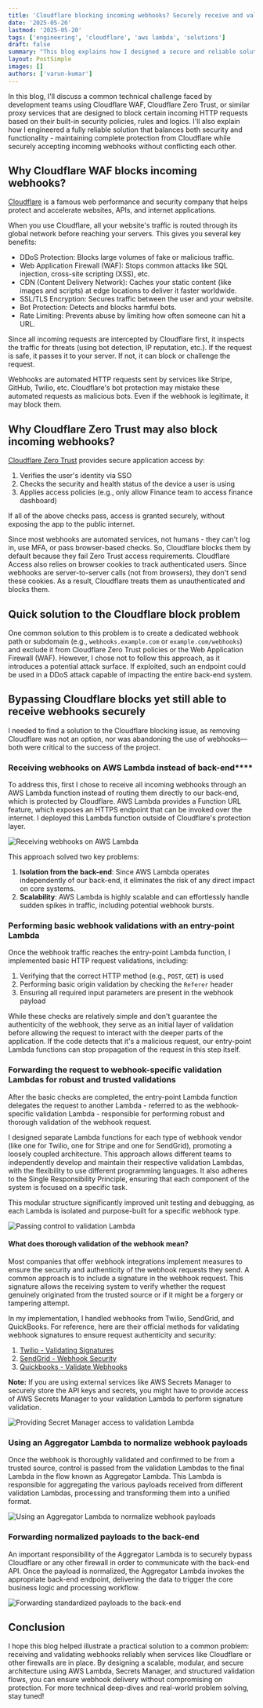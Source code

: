 ```yaml
---
title: 'Cloudflare blocking incoming webhooks? Securely receive and validate webhooks using AWS Lambda and relay it to your back-end'
date: '2025-05-20'
lastmod: '2025-05-20'
tags: ['engineering', 'cloudflare', 'aws lambda', 'solutions']
draft: false
summary: "This blog explains how I designed a secure and reliable solution to allow incoming webhooks to bypass Cloudflare's firewall while ensuring they are fully validated before reaching the back end."
layout: PostSimple
images: []
authors: ['varun-kumar']
---
```


In this blog, I'll discuss a common technical challenge faced by development teams using Cloudflare WAF, Cloudflare Zero Trust, or similar proxy services that are designed to block certain incoming HTTP requests based on their built-in security policies, rules and logics. I'll also explain how I engineered a fully reliable solution that balances both security and functionality - maintaining complete protection from Cloudflare while securely accepting incoming webhooks without conflicting each other.


## Why Cloudflare WAF blocks incoming webhooks?

[Cloudflare](https://www.cloudflare.com) is a famous web performance and security company that helps protect and accelerate websites, APIs, and internet applications.

When you use Cloudflare, all your website's traffic is routed through its global network before reaching your servers. This gives you several key benefits:

* DDoS Protection: Blocks large volumes of fake or malicious traffic.
* Web Application Firewall (WAF): Stops common attacks like SQL injection, cross-site scripting (XSS), etc.
* CDN (Content Delivery Network): Caches your static content (like images and scripts) at edge locations to deliver it faster worldwide.
* SSL/TLS Encryption: Secures traffic between the user and your website.
* Bot Protection: Detects and blocks harmful bots.
* Rate Limiting: Prevents abuse by limiting how often someone can hit a URL.

Since all incoming requests are intercepted by Cloudflare first, it inspects the traffic for threats (using bot detection, IP reputation, etc.). If the request is safe, it passes it to your server. If not, it can block or challenge the request.

Webhooks are automated HTTP requests sent by services like Stripe, GitHub, Twilio, etc. Cloudflare's bot protection may mistake these automated requests as malicious bots. Even if the webhook is legitimate, it may block them.


## Why Cloudflare Zero Trust may also block incoming webhooks?

[Cloudflare Zero Trust](https://www.cloudflare.com/en-in/lp/dg/brand/zero-trust) provides secure application access by:
1. Verifies the user's identity via SSO
2. Checks the security and health status of the device a user is using
3. Applies access policies (e.g., only allow Finance team to access finance dashboard)

If all of the above checks pass, access is granted securely, without exposing the app to the public internet.

Since most webhooks are automated services, not humans - they can't log in, use MFA, or pass browser-based checks. So, Cloudflare blocks them by default because they fail Zero Trust access requirements. Cloudflare Access also relies on browser cookies to track authenticated users. Since webhooks are server-to-server calls (not from browsers), they don't send these cookies. As a result, Cloudflare treats them as unauthenticated and blocks them.


## Quick solution to the Cloudflare block problem

One common solution to this problem is to create a dedicated webhook path or subdomain (e.g., `webhooks.example.com` or `example.com/webhooks`) and exclude it from Cloudflare Zero Trust policies or the Web Application Firewall (WAF). However, I chose not to follow this approach, as it introduces a potential attack surface. If exploited, such an endpoint could be used in a DDoS attack capable of impacting the entire back-end system.


## Bypassing Cloudflare blocks yet still able to receive webhooks securely

I needed to find a solution to the Cloudflare blocking issue, as removing Cloudflare was not an option, nor was abandoning the use of webhooks—both were critical to the success of the project.

### Receiving webhooks on AWS Lambda instead of back-end****

To address this, first I chose to receive all incoming webhooks through an AWS Lambda function instead of routing them directly to our back-end, which is protected by Cloudflare. AWS Lambda provides a Function URL feature, which exposes an HTTPS endpoint that can be invoked over the internet. I deployed this Lambda function outside of Cloudflare's protection layer.

![Receiving webhooks on AWS Lambda](/static/images/blogs/cloud/cloudflare/cloudflare-blocking-incoming-webhooks-securely-receive-and-validate-webhooks-using-aws-lambda-and-relay-it-to-your-back-end/receiving-webhooks-on-aws-lambda.jpeg)

This approach solved two key problems:

1. **Isolation from the back-end**: Since AWS Lambda operates independently of our back-end, it eliminates the risk of any direct impact on core systems.
2. **Scalability**: AWS Lambda is highly scalable and can effortlessly handle sudden spikes in traffic, including potential webhook bursts.

### Performing basic webhook validations with an entry-point Lambda

Once the webhook traffic reaches the entry-point Lambda function, I implemented basic HTTP request validations, including:
1. Verifying that the correct HTTP method (e.g., `POST`, `GET`) is used
2. Performing basic origin validation by checking the `Referer` header
2. Ensuring all required input parameters are present in the webhook payload

While these checks are relatively simple and don't guarantee the authenticity of the webhook, they serve as an initial layer of validation before allowing the request to interact with the deeper parts of the application. If the code detects that it's a malicious request, our entry-point Lambda functions can stop propagation of the request in this step itself.

### Forwarding the request to webhook-specific validation Lambdas for robust and trusted validations

After the basic checks are completed, the entry-point Lambda function delegates the request to another Lambda - referred to as the webhook-specific validation Lambda - responsible for performing robust and thorough validation of the webhook request.

I designed separate Lambda functions for each type of webhook vendor (like one for Twilio, one for Stripe and one for SendGrid), promoting a loosely coupled architecture. This approach allows different teams to independently develop and maintain their respective validation Lambdas, with the flexibility to use different programming languages. It also adheres to the Single Responsibility Principle, ensuring that each component of the system is focused on a specific task.

This modular structure significantly improved unit testing and debugging, as each Lambda is isolated and purpose-built for a specific webhook type.

![Passing control to validation Lambda](/static/images/blogs/cloud/cloudflare/cloudflare-blocking-incoming-webhooks-securely-receive-and-validate-webhooks-using-aws-lambda-and-relay-it-to-your-back-end/passing-control-to-validation-lambda.jpeg)

#### What does thorough validation of the webhook mean?

Most companies that offer webhook integrations implement measures to ensure the security and authenticity of the webhook requests they send. A common approach is to include a signature in the webhook request. This signature allows the receiving system to verify whether the request genuinely originated from the trusted source or if it might be a forgery or tampering attempt.

In my implementation, I handled webhooks from Twilio, SendGrid, and QuickBooks. For reference, here are their official methods for validating webhook signatures to ensure request authenticity and security:

1. [Twilio - Validating Signatures](https://www.twilio.com/docs/usage/webhooks/webhooks-security#validating-signatures-from-twilio)
2. [SendGrid - Webhook Security](https://sendgrid.com/en-us/blog/protect-your-data-with-twilio-sendgrids-event-webhook-security)
3. [Quickbooks - Validate Webhooks](https://developer.intuit.com/app/developer/qbo/docs/develop/webhooks#validate-notifications)

**Note:**
If you are using external services like AWS Secrets Manager to securely store the API keys and secrets, you might have to provide access of AWS Secrets Manager to your validation Lambda to perform signature validation.

![Providing Secret Manager access to validation Lambda](/static/images/blogs/cloud/cloudflare/cloudflare-blocking-incoming-webhooks-securely-receive-and-validate-webhooks-using-aws-lambda-and-relay-it-to-your-back-end/secret-manager-access-for-validation-lambda.jpeg)


### Using an Aggregator Lambda to normalize webhook payloads

Once the webhook is thoroughly validated and confirmed to be from a trusted source, control is passed from the validation Lambdas to the final Lambda in the flow known as Aggregator Lambda. This Lambda is responsible for aggregating the various payloads received from different validation Lambdas, processing and transforming them into a unified format.

![Using an Aggregator Lambda to normalize webhook payloads](/static/images/blogs/cloud/cloudflare/cloudflare-blocking-incoming-webhooks-securely-receive-and-validate-webhooks-using-aws-lambda-and-relay-it-to-your-back-end/using-an-aggregator-lambda-to-normalize-webhook-payloads.jpeg)


### Forwarding normalized payloads to the back-end

An important responsibility of the Aggregator Lambda is to securely bypass Cloudflare or any other firewall in order to communicate with the back-end API. Once the payload is normalized, the Aggregator Lambda invokes the appropriate back-end endpoint, delivering the data to trigger the core business logic and processing workflow.

![Forwarding standardized payloads to the back-end](/static/images/blogs/cloud/cloudflare/cloudflare-blocking-incoming-webhooks-securely-receive-and-validate-webhooks-using-aws-lambda-and-relay-it-to-your-back-end/forwarding-standardized-payloads-to-the-back-end.jpeg)


## Conclusion

I hope this blog helped illustrate a practical solution to a common problem: receiving and validating webhooks reliably when services like Cloudflare or other firewalls are in place. By designing a scalable, modular, and secure architecture using AWS Lambda, Secrets Manager, and structured validation flows, you can ensure webhook delivery without compromising on protection. For more technical deep-dives and real-world problem solving, stay tuned!